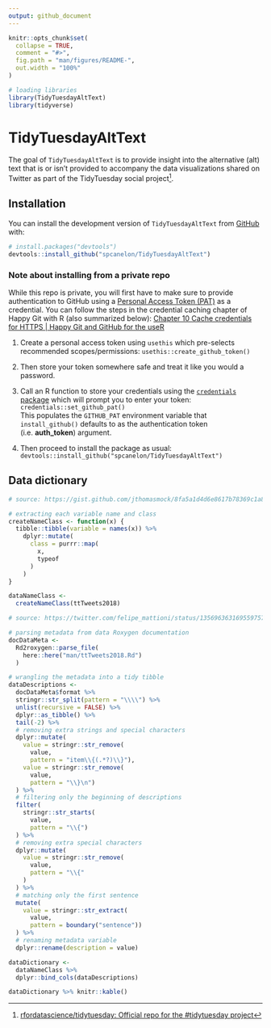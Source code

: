 ```yaml
---
output: github_document
---
```


<!-- README.md is generated from README.Rmd. Please edit that file -->

```r
knitr::opts_chunk$set(
  collapse = TRUE,
  comment = "#>",
  fig.path = "man/figures/README-",
  out.width = "100%"
)

# loading libraries
library(TidyTuesdayAltText)
library(tidyverse)
```

# TidyTuesdayAltText

<!-- badges: start -->
<!-- badges: end -->

The goal of `TidyTuesdayAltText` is to provide insight into the alternative (alt) text that is or isn't provided to accompany the data visualizations shared on Twitter as part of the TidyTuesday social project^[[rfordatascience/tidytuesday: Official repo for the #tidytuesday project](https://github.com/rfordatascience/tidytuesday#a-weekly-social-data-project-in-r)].

## Installation
<!--
You can install the released version of TidyTuesdayAltText from [CRAN](https://CRAN.R-project.org) with:

``` r
install.packages("TidyTuesdayAltText")
```
-->
You can install the development version of `TidyTuesdayAltText` from [GitHub](https://github.com/) with:

``` r
# install.packages("devtools")
devtools::install_github("spcanelon/TidyTuesdayAltText")
```
### Note about installing from a private repo

While this repo is private, you will first have to make sure to provide authentication to GitHub using a [Personal Access Token (PAT)](https://docs.github.com/en/github/authenticating-to-github/creating-a-personal-access-token) as a credential. You can follow the steps in the credential caching chapter of Happy Git with R (also summarized below): [Chapter 10 Cache credentials for HTTPS | Happy Git and GitHub for the useR](https://happygitwithr.com/credential-caching.html)

1. Create a personal access token using `usethis` which pre-selects recommended scopes/permissions: `usethis::create_github_token()`

1. Then store your token somewhere safe and treat it like you would a password.

1. Call an R function to store your credentials using the [`credentials` package](https://docs.ropensci.org/credentials/) which will prompt you to enter your token: `credentials::set_github_pat()`<br>
This populates the `GITHUB_PAT` environment variable that `install_github()` defaults to as the authentication token (i.e. **auth_token**) argument.

1. Then proceed to install the package as usual: `devtools::install_github("spcanelon/TidyTuesdayAltText")`

## Data dictionary

```r
# source: https://gist.github.com/jthomasmock/8fa5a1d4d6e8617b78369c1a8fccc850

# extracting each variable name and class
createNameClass <- function(x) {
  tibble::tibble(variable = names(x)) %>%
    dplyr::mutate(
      class = purrr::map(
        x,
        typeof
      )
    )
}

dataNameClass <-
  createNameClass(ttTweets2018)

# source: https://twitter.com/felipe_mattioni/status/1356963631695597570/photo/1

# parsing metadata from data Roxygen documentation
docDataMeta <-
  Rd2roxygen::parse_file(
    here::here("man/ttTweets2018.Rd")
  )

# wrangling the metadata into a tidy tibble
dataDescriptions <-
  docDataMeta$format %>%
  stringr::str_split(pattern = "\\\\") %>%
  unlist(recursive = FALSE) %>%
  dplyr::as_tibble() %>%
  tail(-2) %>%
  # removing extra strings and special characters
  dplyr::mutate(
    value = stringr::str_remove(
      value,
      pattern = "item\\{(.*?)\\}"),
    value = stringr::str_remove(
      value,
      pattern = "\\}\n")
  ) %>%
  # filtering only the beginning of descriptions
  filter(
    stringr::str_starts(
      value, 
      pattern = "\\{")
  ) %>%
  # removing extra special characters
  dplyr::mutate(
    value = stringr::str_remove(
      value,
      pattern = "\\{"
    )
  ) %>%
  # matching only the first sentence
  mutate(
    value = stringr::str_extract(
      value, 
      pattern = boundary("sentence"))
  ) %>%
  # renaming metadata variable
  dplyr::rename(description = value)

dataDictionary <-
  dataNameClass %>%
  dplyr::bind_cols(dataDescriptions)

dataDictionary %>% knitr::kable()
```

<!--
## Example


This is a basic example which shows you how to solve a common problem:

```r
library(TidyTuesdayAltText)
## basic example code
```

What is special about using `README.Rmd` instead of just `README.md`? You can include R chunks like so:

```r
summary(cars)
```

You'll still need to render `README.Rmd` regularly, to keep `README.md` up-to-date. `devtools::build_readme()` is handy for this. You could also use GitHub Actions to re-render `README.Rmd` every time you push. An example workflow can be found here: <https://github.com/r-lib/actions/tree/master/examples>.

You can also embed plots, for example:

```r
plot(pressure)
```

In that case, don't forget to commit and push the resulting figure files, so they display on GitHub and CRAN.
-->
